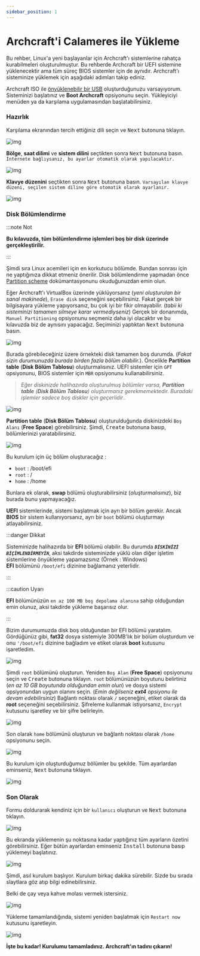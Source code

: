 ```yaml
---
sidebar_position: 1
---
```


# Archcraft'i Calameres ile Yükleme

Bu rehber, Linux'a yeni başlayanlar için Archcraft'ı sistemlerine rahatça kurabilmeleri oluşturulmuştur.
Bu rehberde Archcraft bir UEFI sistemine yüklenecektir ama tüm süreç BIOS sistemler için de aynıdır.
Archcraft'ı sisteminize yüklemek için aşağıdaki adımları takip ediniz.

Archcraft ISO ile [önyüklenebilir bir USB](../boot-iso/boot-with-usb) oluşturduğunuzu varsayıyorum. 
Sisteminizi başlatınız ve **Boot Archcraft** opsiyonunu seçin. Yükleyiciyi menüden ya da karşılama uygulamasından başlatabilirsiniz.

### Hazırlık

Karşılama ekranından tercih ettiğiniz dili seçin ve <kbd>Next</kbd> butonuna tıklayın.

![img](./calamares/1.png)

**Bölge**, **saat dilimi** ve **sistem dilini** seçtikten sonra <kbd>Next</kbd> butonuna basın. 
`İnternete bağlıysanız, bu ayarlar otomatik olarak yapılacaktır.`

![img](./calamares/2.png)

**Klavye düzenini** seçtikten sonra <kbd>Next</kbd> butonuna basın. 
`Varsayılan klavye düzeni, seçilen sistem diline göre otomatik olarak ayarlanır.`

![img](./calamares/3.png)

### Disk Bölümlendirme

:::note Not

**Bu kılavuzda, tüm bölümlendirme işlemleri boş bir disk üzerinde gerçekleştirilir.**

:::

Şimdi sıra Linux acemileri için en korkutucu bölümde. Bundan sonrası için ne yaptığınıza dikkat etmeniz önerilir. Disk bölümlendirme yapmadan önce 
[Partition scheme](https://wiki.archlinux.org/title/Partitioning#Partition_scheme) dokümantasyonunu okuduğunuzdan emin olun.

Eğer Archcraft'ı VirtualBox üzerinde yüklüyorsanız (*yeni oluşturulan bir sanal makinede*), `Erase disk` seçeneğini seçebilirsiniz.
Fakat gerçek bir bilgisayara yükleme yapıyorsanız, bu çok iyi bir fikir olmayabilir. (*tabii ki sisteminizi tamamen silmeye karar vermediyseniz*)
Gerçek bir donanımda, `Manuel Partitioning` opsiyonunu seçmeniz daha iyi olacaktır ve bu kılavuzda biz de aynısını yapacağız.
Seçiminizi yaptıktan <kbd>Next</kbd> butonuna basın.

![img](./calamares/4.png)

Burada görebileceğiniz üzere örnekteki disk tamamen boş durumda. (*Fakat sizin durumunuzda burada birden fazla bölüm olabilir.*).
Öncelikle **Partition table** (**Disk Bölüm Tablosu**) oluşturmalısınız. UEFI sistemler için `GPT` opsiyonunu, BIOS sistemler için `MBR` opsiyonunu kullanabilirsiniz.

> *Eğer diskinizde halihazırda oluşturulmuş bölümler varsa, **Partition table** (**Disk Bölüm Tablosu**) oluşturmanız gerekmemektedir. Buradaki işlemler sadece boş diskler için geçerlidir.*.

![img](./calamares/5.png)

**Partition table** (**Disk Bölüm Tablosu**) oluşturulduğunda diskinizdeki `Boş Alanı` (**Free Space**) görebilirsiniz. Şimdi, <kbd>Create</kbd> butonuna basıp, bölümlerinizi yaratabilirsiniz.

![img](./calamares/6.png)

Bu kurulum için üç bölüm oluşturacağız :
- `boot` : /boot/efi
- `root` : /
- `home` : /home

Bunlara ek olarak, **swap** bölümü oluşturabilirsiniz (*oluşturmalısınız*), biz burada bunu yapmayacağız.

**UEFI** sistemlerinde, sistemi başlatmak için ayrı bir bölüm gerekir. Ancak **BIOS** bir sistem kullanıyorsanız, ayrı bir `boot` bölümü oluşturmayı atlayabilirsiniz.

:::danger Dikkat

Sisteminizde halihazırda bir **EFI** bölümü olabilir. Bu durumda ***`DİSKİNİZİ BİÇİMLENDİRMEYİN`***, aksi takdirde sisteminizde yüklü olan diğer işletim sistemlerine önyükleme yapamazsınız (Örnek : Windows)<br/>
**EFI** bölümünü `/boot/efi` dizinine bağlamanız yeterlidir.

:::

:::caution Uyarı

**EFI** bölümünüzün `en az 100 MB boş depolama alanına` sahip olduğundan emin olunuz, aksi takdirde yükleme başarısız olur.

:::

Bizim durumumuzda disk boş olduğundan bir EFI bölümü yaratalım. Gördüğünüz gibi, **fat32** dosya sistemiyle 300MB'lık bir bölüm oluşturdum ve onu `'/boot/efi` dizinine bağladım ve etiket olarak **boot** kutusunu işaretledim.

![img](./calamares/7.png)

Şimdi `root` bölümünü oluşturun. Yeniden `Boş Alan` (**Free Space**) opsiyonunu seçin ve <kbd>Create</kbd> butonuna tıklayın.
`root` bölümünüzün boyutunu belirtiniz (*en az 10 GB boyutunda olduğundan emin olun*) ve dosya sistemi opsiyonundan uygun olanını seçin. (*Emin değilseniz **ext4** opsiyonu ile devam edebilirsiniz*)
Bağlantı noktası olarak `/` seçeneğini, etiket olarak da **root** seçeneğini seçebilirsiniz. Şifreleme kullanmak istiyorsanız, `Encrypt` kutusunu işaretley ve bir şifre belirleyin.

![img](./calamares/8.png)

Son olarak `home` bölümünü oluşturun ve bağlantı noktası olarak `/home` opsiyonunu seçin.

![img](./calamares/9.png)

Bu kurulum için oluşturduğumuz bölümler bu şekilde. Tüm ayarlardan eminseniz, <kbd>Next</kbd> butonuna tıklayın.

![img](./calamares/10.png)

### Son Olarak

Formu doldurarak kendiniz için bir `kullanıcı` oluşturun ve <kbd>Next</kbd> butonuna tıklayın.

![img](./calamares/11.png)

Bu ekranda yüklemenin şu noktasına kadar yaptığınız tüm ayarların özetini görebilirsiniz. Eğer bütün ayarlardan eminseniz <kbd>Install</kbd> butonuna basıp yüklemeyi başlatınız.

![img](./calamares/12.png)

Şimdi, asıl kurulum başlıyor. Kurulum birkaç dakika sürebilir. Sizde bu sırada slaytlara göz atıp bilgi edinebilirsiniz.

Belki de çay veya kahve molası vermek istersiniz.

![img](./calamares/13.png)

Yükleme tamamlandığında, sistemi yeniden başlatmak için `Restart now` kutusunu işaretleyin.

![img](./calamares/14.png)

**İşte bu kadar! Kurulumu tamamladınız. Archcraft'ın tadını çıkarın!**
